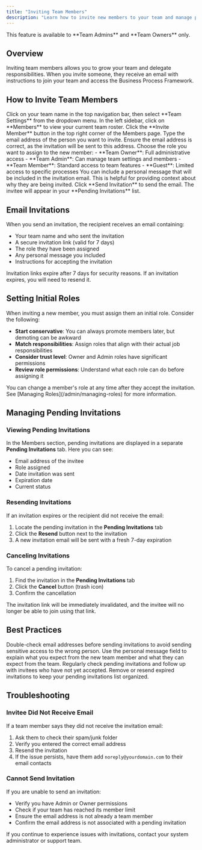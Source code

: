 ```yaml
---
title: "Inviting Team Members"
description: "Learn how to invite new members to your team and manage pending invitations"
---
```


<Note>
This feature is available to **Team Admins** and **Team Owners** only.
</Note>

## Overview

Inviting team members allows you to grow your team and delegate responsibilities. When you invite someone, they receive an email with instructions to join your team and access the Business Process Framework.

## How to Invite Team Members

<Steps>
  <Step title="Navigate to Team Settings">
    Click on your team name in the top navigation bar, then select **Team Settings** from the dropdown menu.
  </Step>

  <Step title="Access the Members Section">
    In the left sidebar, click on **Members** to view your current team roster.
  </Step>

  <Step title="Click Invite Member">
    Click the **Invite Member** button in the top right corner of the Members page.
  </Step>

  <Step title="Enter Email Address">
    Type the email address of the person you want to invite. Ensure the email address is correct, as the invitation will be sent to this address.
  </Step>

  <Step title="Select Initial Role">
    Choose the role you want to assign to the new member:
    - **Team Owner**: Full administrative access
    - **Team Admin**: Can manage team settings and members
    - **Team Member**: Standard access to team features
    - **Guest**: Limited access to specific processes
  </Step>

  <Step title="Add Personal Message (Optional)">
    You can include a personal message that will be included in the invitation email. This is helpful for providing context about why they are being invited.
  </Step>

  <Step title="Send Invitation">
    Click **Send Invitation** to send the email. The invitee will appear in your **Pending Invitations** list.
  </Step>
</Steps>

## Email Invitations

When you send an invitation, the recipient receives an email containing:

- Your team name and who sent the invitation
- A secure invitation link (valid for 7 days)
- The role they have been assigned
- Any personal message you included
- Instructions for accepting the invitation

<Tip>
Invitation links expire after 7 days for security reasons. If an invitation expires, you will need to resend it.
</Tip>

## Setting Initial Roles

When inviting a new member, you must assign them an initial role. Consider the following:

- **Start conservative**: You can always promote members later, but demoting can be awkward
- **Match responsibilities**: Assign roles that align with their actual job responsibilities
- **Consider trust level**: Owner and Admin roles have significant permissions
- **Review role permissions**: Understand what each role can do before assigning it

<Note>
You can change a member's role at any time after they accept the invitation. See [Managing Roles](/admin/managing-roles) for more information.
</Note>

## Managing Pending Invitations

### Viewing Pending Invitations

In the Members section, pending invitations are displayed in a separate **Pending Invitations** tab. Here you can see:

- Email address of the invitee
- Role assigned
- Date invitation was sent
- Expiration date
- Current status

### Resending Invitations

If an invitation expires or the recipient did not receive the email:

1. Locate the pending invitation in the **Pending Invitations** tab
2. Click the **Resend** button next to the invitation
3. A new invitation email will be sent with a fresh 7-day expiration

### Canceling Invitations

To cancel a pending invitation:

1. Find the invitation in the **Pending Invitations** tab
2. Click the **Cancel** button (trash icon)
3. Confirm the cancellation

The invitation link will be immediately invalidated, and the invitee will no longer be able to join using that link.

## Best Practices

<CardGroup cols={2}>
  <Card title="Verify Email Addresses" icon="envelope-circle-check">
    Double-check email addresses before sending invitations to avoid sending sensitive access to the wrong person.
  </Card>

  <Card title="Communicate Expectations" icon="comments">
    Use the personal message field to explain what you expect from the new team member and what they can expect from the team.
  </Card>

  <Card title="Monitor Pending Invitations" icon="clock">
    Regularly check pending invitations and follow up with invitees who have not yet accepted.
  </Card>

  <Card title="Clean Up Expired Invitations" icon="broom">
    Remove or resend expired invitations to keep your pending invitations list organized.
  </Card>
</CardGroup>

## Troubleshooting

### Invitee Did Not Receive Email

If a team member says they did not receive the invitation email:

1. Ask them to check their spam/junk folder
2. Verify you entered the correct email address
3. Resend the invitation
4. If the issue persists, have them add `noreply@yourdomain.com` to their email contacts

### Cannot Send Invitation

If you are unable to send an invitation:

- Verify you have Admin or Owner permissions
- Check if your team has reached its member limit
- Ensure the email address is not already a team member
- Confirm the email address is not associated with a pending invitation

<Info>
If you continue to experience issues with invitations, contact your system administrator or support team.
</Info>
